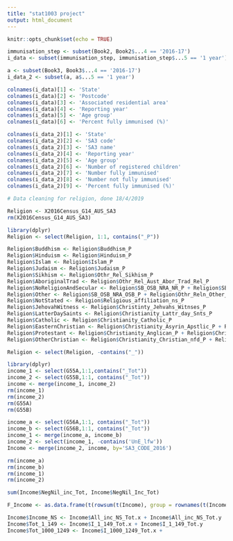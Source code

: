```yaml
---
title: "stat1003 project"
output: html_document
---
```


```r
knitr::opts_chunk$set(echo = TRUE)
```

```r
immunisation_step <- subset(Book2, Book2$...4 == '2016-17')
i_data <- subset(immunisation_step, immunisation_step$...5 == '1 year')
```


```r
a <- subset(Book3, Book3$...4 == '2016-17')
i_data_2 <- subset(a, a$...5 == '1 year')
```

```r
colnames(i_data)[1] <- 'State'
colnames(i_data)[2] <- 'Postcode'
colnames(i_data)[3] <- 'Associated residential area'
colnames(i_data)[4] <- 'Reporting year'
colnames(i_data)[5] <- 'Age group'
colnames(i_data)[6] <- 'Percent fully immunised (%)'
```


```r
colnames(i_data_2)[1] <- 'State'
colnames(i_data_2)[2] <- 'SA3 code'
colnames(i_data_2)[3] <- 'SA3 name'
colnames(i_data_2)[4] <- 'Reporting year'
colnames(i_data_2)[5] <- 'Age group'
colnames(i_data_2)[6] <- 'Number of registered children'
colnames(i_data_2)[7] <- 'Number fully immunised'
colnames(i_data_2)[8] <- 'Number not fully immunised'
colnames(i_data_2)[9] <- 'Percent fully immunised (%)'

```

```r
# Data cleaning for religion, done 18/4/2019

Religion <- X2016Census_G14_AUS_SA3
rm(X2016Census_G14_AUS_SA3)

library(dplyr)
Religion <- select(Religion, 1:1, contains("_P"))

Religion$Buddhism <- Religion$Buddhism_P
Religion$Hinduism <- Religion$Hinduism_P
Religion$Islam <- Religion$Islam_P
Religion$Judaism <- Religion$Judaism_P
Religion$Sikhism <- Religion$Othr_Rel_Sikhism_P
Religion$AboriginalTrad <- Religion$Othr_Rel_Aust_Abor_Trad_Rel_P
Religion$NoReligionAndSecular <- Religion$SB_OSB_NRA_NR_P + Religion$SB_OSB_NRA_SB_P
Religion$Other <- Religion$SB_OSB_NRA_OSB_P + Religion$Othr_Reln_Other_reln_groups_P
Religion$NotStated <- Religion$Religious_affiliation_ns_P
Religion$JehovahWitness <- Religion$Christinty_Jehvahs_Witnses_P
Religion$LatterDaySaints <- Religion$Christianity_Lattr_day_Snts_P
Religion$Catholic <- Religion$Christianity_Catholic_P
Religion$EasternChristian <- Religion$Christianity_Asyrin_Apstlic_P + Religion$Christianity_Eastrn_Orthdox_P + Religion$Christianity_Orintal_Orthdx_P
Religion$Protestant <- Religion$Christianity_Anglican_P + Religion$Christianity_Baptist_P + Religion$Christianity_Brethren_P + Religion$Christianity_Church_Christ_P + Religion$Christianity_Lutheran_P + Religion$Christianity_Othr_Protestnt_P + Religion$Christianity_Pentecostal_P + Religion$Christinty_Prsbytrin_Refrmd_P + Religion$Christianity_Salvation_Army_P + Religion$Christnty_Sevnth_dy_Advntst_P + Religion$Christianity_Uniting_Church_P
Religion$OtherChristian <- Religion$Christianity_Christian_nfd_P + Religion$Christianity_Othr_Christian_P

Religion <- select(Religion, -contains("_"))
```

```r
library(dplyr)
income_1 <- select(G55A,1:1,contains("_Tot"))
income_2 <- select(G55B,1:1, contains("_Tot"))
income <- merge(income_1, income_2)
rm(income_1)
rm(income_2)
rm(G55A)
rm(G55B)
```

```r
income_a <- select(G56A,1:1, contains("_Tot"))
income_b <- select(G56B,1:1, contains("_Tot"))
income_1 <- merge(income_a, income_b)
income_2 <- select(income_1, -contains('UnE_lfw'))
Income <- merge(income_2, income, by='SA3_CODE_2016')
```
```r
rm(income_a)
rm(income_b)
rm(income_1)
rm(income_2)
```

```r
sum(Income$NegNil_inc_Tot, Income$NegNil_Inc_Tot)
```

```r
F_Income <- as.data.frame(t(rowsum(t(Income), group = rownames(t(Income)))))
```

```r
Income$Income_NS <- Income$All_inc_NS_Tot.x + Income$All_inc_NS_Tot.y
Income$Tot_1_149 <- Income$I_1_149_Tot.x + Income$I_1_149_Tot.y
Income$Tot_1000_1249 <- Income$I_1000_1249_Tot.x +

```


